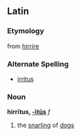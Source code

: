 ==Latin==
===Etymology===
from [[hirrire]]
===Alternate Spelling===
*[[irritus]]
===Noun===
'''hirrītus, [[Wiktionary Appendix:Latin fourth declension|-ītūs]]''' ''f''

#the [[snarling]] of [[dog]]s